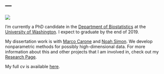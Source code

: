 ---
---

![](./images/grad_photo_straight_medium.jpg)

I'm currently a PhD candidate in the [Department of Biostatistics](https://www.biostat.washington.edu/) at the [University of Washington](https://www.washington.edu/). I expect to graduate by the end of 2019. 

My dissertation work is with [Marco Carone](http://faculty.washington.edu/mcarone/about.html) and [Noah Simon](http://faculty.washington.edu/nrsimon/). We develop nonparametric methods for possibly high-dimensional data. For more information about this and other projects that I am involved in, check out my [Research Page](research.html).

My full cv is available [here](cv.html). 